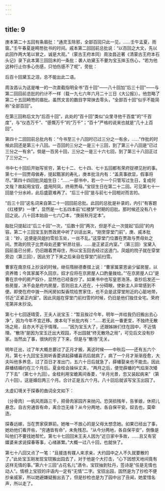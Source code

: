 ```yaml
---
---
---
```

title: 9
---




庚本第二十五回有条眉批：“通灵玉除邪，全部百回只此一见，……壬午孟夏，雨窗。”壬午春夏是畸笏批书的时间。戚本第二回回前总批说：“以百回之大文，先以此回作两大笔以冒之，诚是大观。”（蒙古王府本同）周汝昌近著《清蒙古王府本石头记》录下此本第三回回末的一条批：袭人劝黛玉不要为宝玉摔玉伤心，“若为他这种行止你多心伤感，只怕伤感不了呢”，旁批：

后百十回黛玉之泪，总不能出此二语。

周汝昌认为这是唯一的一次直截指明全书“百十回”——八十回加“后三十回”——与第二回回前总批的约计不一样（载一九七六年六月二十三日《大公报》）。他忽略了第二十五回畸笏的眉批。虽然文言的数目字常抹去零头，“全部百十回”似乎不能简称“全部百回”。

在第三回称后文为“后百十回”，此处的“百十回”类似“众里寻他千百度”的“千百度”，与“仪态万千”、“感慨万千”的“万千”；“百十”严格的说来也就是“几十上百回”。

第四十二回回前总批内有：“今书至三十八回时已过三分之一有余，……”作批的时候此回还是第三十八回。一百回的三分之一是三十三回，到了第三十八回是“已过三分之一有余”。倘是一百另十回，三分之一是三十六七回，到了第三十八回正过了三分之一。

书中七十回后开始写贫穷，第七十二、七十四、七十五回都有荣府捉襟见肘的事。第七十一回贾母做寿，提起甄家的寿礼，庚本批注内有：“盖真事欲显，假事将尽。”第四十四回批凤姐生日：“……一部书中，若一个一个只管写过生日，复成何文哉？故起用宝钗，盛用阿凤，终用贾母。”宝钗生日在第二十二回。可见第七十一回是个分水岭，此后盛筵难再了。“后三十回”是与前七十回相对而言的。

“后三十回”这名词来自第二十一回回前总批。此回的总批是补录的，内引“有客题《红楼梦》一律”，显然是一七五四本前“红楼梦”时期的旧批。那时候还没有八十回之说。八十回本始自一七六〇本，“庚辰秋月定本”。

脂批只提起过“后三十回”一次，“后数十回”两次，但是不止一次提起“后回”的内容。第二十三回宝玉到贾政房中听了训话出来，“刚至穿堂门前”，庚、戚本批注：“妙，这便是凤姐扫雪拾玉处，一丝不乱。”这穿堂门位置在贾政与贾母处之间。贾政的院子比贾母处还要“轩昂壮丽，……是正紧正内室。”（第三回）宝黛入园前虽已分房，仍旧跟着贾母住，所以宝玉回去经过这道门。凤姐的院子就在穿堂旁边（第三回），因此穷了下来之后亲自在穿堂门前扫雪。

曹家在南京任上抄没的时候，继任隋赫德奏摺上说：“曹家属蒙恩谕少留房屋，以资养赡；今其家属不久回京，奴才应将在京房屋人口酌量拨给。”“在京房屋人口”是曹在京中的房产奴仆，显然也已经查抄了。如果书中也写皇恩浩荡，查抄后发还一些房屋，决不会是府内房屋，否则旧主人还在，十分碍眼，使新主人非常感到不便。即使在府中拨一所闲房如梨香院给贾家住，也不会是这穿堂附近的心脏地带，邻近“正紧正内室”。因此凤姐在穿堂门前扫雪的时候，仍旧是他们独住全宅。荣府宅第并未抄没。

第七十七回逐晴雯，王夫人说宝玉：“暂且挨过今年，明年一并给我仍旧搬出去心净”，因为今年不宜迁移。庚本句下长批内有：“……若无此一番更变，不独终无散场之局，且亦大不近乎情理。……”因为宝玉大了，还跟姊妹们住在园中，不近情理。“散场”是因为宝玉迁出大观园，不出园就“终无散场之局”，可见后文没有抄家。当然出了事，很快的穷了下来，但是与“散场”无关。

明年迁出，过了年大概总要过了正月才搬，离这时候——中秋后——还有五六个月。第七十九回宝玉刚听香菱讲起薛蟠喜讯后就病了，病了一个月才渐渐痊愈，大夫叫他多养息，过了百日才准出门，五六十日后就急了，薛蟠娶亲也不能去。因此薛蟠结婚约在三个月后。夏金桂会操纵丈夫，“两月之后，便觉薛蟠的气焰渐次矮了下去”（第七十九回）。金桂利用宝蟾离间香菱，“半月光景，忽又装起病来”（第八十回）。这是婚后两三个月。合计正是五六个月。八十回后就该写宝玉出园了。

太虚幻境关于探春的曲词全文如下：

〔分骨肉〕一帆风雨路三千，把骨肉家园齐来抛闪。恐哭损残年，告爹娘，休把儿悬念。自古穷通皆有命，离合岂无缘？从今分两地，各自保平安。奴去也，莫牵连。

探春远嫁，当在贾家获罪前。她唯一不放心的是父母太想念她。如果已经出了事，她劝他们看开些，“穷通皆有命”，未免残忍。“从今分两地，各自保平安”，倒像是叫他们不要找她帮忙。第七十七回回末王夫人因为“近日家中多故，……且又有官媒婆来求说探春等事，心绪甚繁。”大概一过八十回，也就快了。

第七十八回又点了一笔：“且接连有媒人来求亲，大约园中之人不久就要散的了。”此处宝玉刚发现宝钗搬出园去了，对于他是个大打击，“心下因想天地间竟有这样无情的事。”第六十三回“占花名儿”酒令，宝钗抽到牡丹，签诗是“任是无情也动人”。情榜上宝钗的评语内一定有“无情”二字。宝钗出园，固然是为了抄检不便抄亲戚家，所以她避嫌疑搬出去了，但是抄检也是为了园中出了丑闻，她爱惜名声，所以走了。
